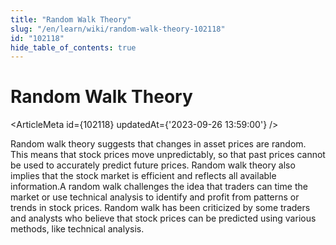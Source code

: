 ```yaml
---
title: "Random Walk Theory"
slug: "/en/learn/wiki/random-walk-theory-102118"
id: "102118"
hide_table_of_contents: true
---
```



# Random Walk Theory

<ArticleMeta id={102118} updatedAt={'2023-09-26 13:59:00'} />
<div className='border-solid border-b border-t-0 my-4 border-[var(--ifm-color-gray-300)]' />

Random walk theory suggests that changes in asset prices are random. This means that stock prices move unpredictably, so that past prices cannot be used to accurately predict future prices. Random walk theory also implies that the stock market is efficient and reflects all available information.A random walk challenges the idea that traders can time the market or use technical analysis to identify and profit from patterns or trends in stock prices. Random walk has been criticized by some traders and analysts who believe that stock prices can be predicted using various methods, like technical analysis.
